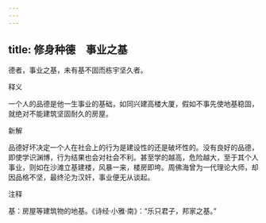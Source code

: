 ```yaml
---
---
---
```

title: 修身种德　事业之基
---



德者，事业之基，未有基不固而栋宇坚久者。

释义

一个人的品德是他一生事业的基础，如同兴建高楼大厦，假如不事先使地基稳固，就绝对不能建筑坚固耐久的房屋。

新解

品德好坏决定一个人在社会上的行为是建设性的还是破坏性的。没有良好的品德，即使学识渊博，行为结果也会对社会不利。甚至学的越高，危险越大，至于其个人事业，则如在沙滩立基建楼，风暴一来，楼房即垮。周佛海曾为一代理论大师，却因品格不坚，最终沦为汉奸，事业便无从谈起。

注释

基：房屋等建筑物的地基。《诗经·小雅·南》：“乐只君子，邦家之基。”